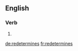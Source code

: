 ==English==

===Verb===
{{head|en|verb form}}

# {{en-third-person singular of|redetermine}}

[[de:redetermines]]
[[fr:redetermines]]